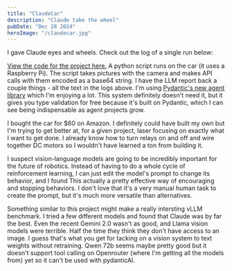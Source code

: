 ```yaml
---
title: "ClaudeCar"
description: "Claude take the wheel"
pubDate: "Dec 28 2024"
heroImage: "/claudecar.jpg"
---
```


I gave Claude eyes and wheels. Check out the log of a single run below:


<LogViewer mode="playback" logs_fpath="/src/test_log.json" client:load />

[View the code for the project here.](https://github.com/pwspen/vlmcar)
A python script runs on the car (it uses a Raspberry Pi). The script takes pictures with the camera
and makes API calls with them encoded as a base64 string. I have the LLM report back a couple things -
all the text in the logs above. I'm using [Pydantic's new agent library](https://ai.pydantic.dev/) which
I'm enjoying a lot. This system definitely doesn't need it, but it gives you type validation for free
because it's built on Pydantic, which I can see being indispensable as agent projects grow.

I bought the car for $60 on Amazon. I definitely could have built my own but I'm trying to get better at,
for a given project, laser focusing on exactly what I want to get done. I already know how to turn relays on and off
and wire together DC motors so I wouldn't have learned a ton from building it.

I suspect vision-language models are going to be incredibly important for the future of robotics. Instead of having to do
a whole cycle of reinforcement learning, I can just edit the model's prompt to change its behavior, and I found This
actually a pretty effective way of encouraging and stopping behaviors. I don't love that it's a very manual human task
to create the prompt, but it's much more versatile than alternatives.

Something similar to this project might make a really intersting vLLM benchmark. I tried a few different models
and found that Claude was by far the best. Even the recent Gemini 2.0 wasn't as good, and Llama vision models were
terrible. Half the time they think they don't have access to an image. I guess that's what you get for tacking on
a vision system to text weights without retraining. Qwen 72b seems maybe pretty good but it doesn't support tool calling
on Openrouter (where I'm getting all the models from) yet so it can't be used with pydanticAI.
